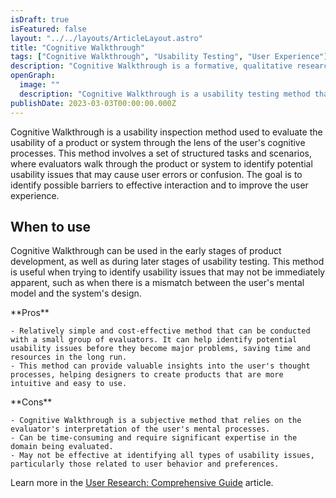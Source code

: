 ```yaml
---
isDraft: true
isFeatured: false
layout: "../../layouts/ArticleLayout.astro"
title: "Cognitive Walkthrough"
tags: ["Cognitive Walkthrough", "Usability Testing", "User Experience"]
description: "Cognitive Walkthrough is a formative, qualitative research method that evaluates the usability of a product or system through the user's cognitive processes. It can be used in early stages of product development to identify potential usability issues and to improve the user experience."
openGraph:
  image: ""
  description: "Cognitive Walkthrough is a usability testing method that evaluates a product or system's usability through the lens of the user's cognitive processes. This formative, qualitative research method can help identify potential usability issues and improve the user experience."
publishDate: 2023-03-03T00:00:00.000Z
---
```


Cognitive Walkthrough is a usability inspection method used to evaluate the usability of a product or system through the lens of the user's cognitive processes. This method involves a set of structured tasks and scenarios, where evaluators walk through the product or system to identify potential usability issues that may cause user errors or confusion. The goal is to identify possible barriers to effective interaction and to improve the user experience.

## When to use

Cognitive Walkthrough can be used in the early stages of product development, as well as during later stages of usability testing. This method is useful when trying to identify usability issues that may not be immediately apparent, such as when there is a mismatch between the user's mental model and the system's design.

<div class="mt-8 mb-8 grid grid-cols-2 divide-x overflow-hidden rounded-md border">
  <div class="py-6 px-10 space-y-4">
    **Pros**

    - Relatively simple and cost-effective method that can be conducted with a small group of evaluators. It can help identify potential usability issues before they become major problems, saving time and resources in the long run.
    - This method can provide valuable insights into the user's thought processes, helping designers to create products that are more intuitive and easy to use.

  </div>
  <div class="py-6 px-10 space-y-4">
    **Cons**

    - Cognitive Walkthrough is a subjective method that relies on the evaluator's interpretation of the user's mental processes.
    - Can be time-consuming and require significant expertise in the domain being evaluated.
    - May not be effective at identifying all types of usability issues, particularly those related to user behavior and preferences.

  </div>
</div>

Learn more in the [User Research: Comprehensive Guide](/blog/user-research-comprehensive-guide) article.
